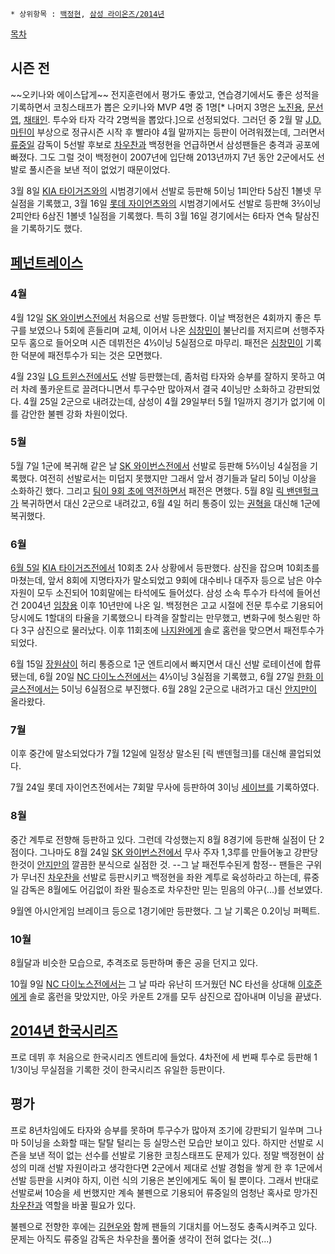  * 상위항목 : [[백정현]], [[삼성 라이온즈/2014년]]

[[목차]]
== 시즌 전 ==
~~오키나와 에이스답게~~ 전지훈련에서 평가도 좋았고, 연습경기에서도 좋은 성적을 기록하면서 코칭스태프가 뽑은 오키나와 MVP 4명 중 1명[* 나머지 3명은 [[노진용]], [[문선엽]], [[채태인]]. 투수와 타자 각각 2명씩을 뽑았다.]으로 선정되었다. 그러던 중 2월 말 [[J.D. 마틴]]이 부상으로 정규시즌 시작 후 빨라야 4월 말까지는 등판이 어려워졌는데, 그러면서 [[류중일]] 감독이 5선발 후보로 [[차우찬]]과 백정현을 언급하면서 삼성팬들은 충격과 공포에 빠졌다. 그도 그럴 것이 백정현이 2007년에 입단해 2013년까지 7년 동안 2군에서도 선발로 풀시즌을 보낸 적이 없었기 때문이었다.

3월 8일 [[KIA 타이거즈]]와의 시범경기에서 선발로 등판해 5이닝 1피안타 5삼진 1볼넷 무실점을 기록했고, 3월 16일 [[롯데 자이언츠]]와의 시범경기에서도 선발로 등판해 3⅔이닝 2피안타 6삼진 1볼넷 1실점을 기록했다. 특히 3월 16일 경기에서는 6타자 연속 탈삼진을 기록하기도 했다.

== [[페넌트레이스]] ==
=== 4월 ===
4월 12일 [[SK 와이번스]]전에서 처음으로 선발 등판했다. 이날 백정현은 4회까지 좋은 투구를 보였으나 5회에 흔들리며 교체, 이어서 나온 [[심창민]]이 불난리를 저지르며 선행주자 모두 홈으로 들어오며 시즌 데뷔전은 4⅓이닝 5실점으로 마무리. 패전은 [[심창민]]이 기록한 덕분에 패전투수가 되는 것은 모면했다.

4월 23일 [[LG 트윈스]]전에서도 선발 등판했는데, 좀처럼 타자와 승부를 잘하지 못하고 여러 차례 풀카운트로 끌려다니면서 투구수만 많아져서 결국 4이닝만 소화하고 강판되었다. 4월 25일 2군으로 내려갔는데, 삼성이 4월 29일부터 5월 1일까지 경기가 없기에 이를 감안한 불펜 강화 차원이었다.

=== 5월 ===
5월 7일 1군에 복귀해 같은 날 [[SK 와이번스]]전에서 선발로 등판해 5⅔이닝 4실점을 기록했다. 여전히 선발로서는 미덥지 못했지만 그래서 앞서 경기들과 달리 5이닝 이상을 소화하긴 했다. 그리고 [[507 대첩|팀이 9회 초에 역전]]하면서 패전은 면했다. 5월 8일 [[릭 밴덴헐크]]가 복귀하면서 대신 2군으로 내려갔고, 6월 4일 허리 통증이 있는 [[권혁]]을 대신해 1군에 복귀했다.

=== 6월 ===
[[605 대첩|6월 5일]] [[KIA 타이거즈]]전에서 10회초 2사 상황에서 등판했다. 삼진을 잡으며 10회초를 마쳤는데, 앞서 8회에 지명타자가 말소되었고 9회에 대수비나 대주자 등으로 남은 야수 자원이 모두 소진되어 10회말에는 타석에도 들어섰다. 삼성 소속 투수가 타석에 들어선 건 2004년 [[임창용]] 이후 10년만에 나온 일. 백정현은 고교 시절에 전문 투수로 기용되어 당시에도 1할대의 타율을 기록했으니 타격을 잘할리는 만무했고, 변화구에 헛스윙만 하다 3구 삼진으로 물러났다. 이후 11회초에 [[나지완]]에게 솔로 홈런을 맞으면서 패전투수가 되었다.

6월 15일 [[장원삼]]이 허리 통증으로 1군 엔트리에서 빠지면서 대신 선발 로테이션에 합류됐는데, 6월 20일 [[NC 다이노스]]전에서는 4⅓이닝 3실점을 기록했고, 6월 27일 [[한화 이글스]]전에서는 5이닝 6실점으로 부진했다. 6월 28일 2군으로 내려가고 대신 [[안지만]]이 올라왔다.

=== 7월 ===
이후 중간에 말소되었다가 7월 12일에 일정상 말소된 [릭 밴덴헐크]를 대신해 콜업되었다.

7월 24일 롯데 자이언츠전에서는 7회말 무사에 등판하여 3이닝 [[세이브]]를 기록하였다.

=== 8월 ===
중간 계투로 전향해 등판하고 있다. 그런데 각성했는지 8월 8경기에 등판해 실점이 단 2점이다. 그나마도 8월 24일 [[SK 와이번스]]전에서 무사 주자 1,3루를 만들어놓고 강판당한것이 [[안지만]]의 깔끔한 분식으로 실점한 것. --그 날 패전투수된게 함정-- 팬들은 구위가 무너진 [[차우찬]]을 선발로 등판시키고 백정현을 좌완 계투로 육성하라고 하는데, 류중일 감독은 8월에도 어김없이 좌완 필승조로 차우찬만 믿는 믿음의 야구(...)를 선보였다.

9월엔 아시안게임 브레이크 등으로 1경기에만 등판했다. 그 날 기록은 0.2이닝 퍼펙트.

=== 10월 ===
8월달과 비슷한 모습으로, 추격조로 등판하며 좋은 공을 던지고 있다.

10월 9일 [[NC 다이노스]]전에서는 그 날 따라 유난히 뜨거웠던 NC 타선을 상대해 [[이호준]]에게 솔로 홈런을 맞았지만, 아웃 카운트 2개를 모두 삼진으로 잡아내며 이닝을 끝냈다.

== [[2014년 한국시리즈]] ==
프로 데뷔 후 처음으로 한국시리즈 엔트리에 들었다. 4차전에 세 번째 투수로 등판해 1 1/3이닝 무실점을 기록한 것이 한국시리즈 유일한 등판이다.

== 평가 ==
프로 8년차임에도 타자와 승부를 못하며 투구수가 많아져 조기에 강판되기 일쑤며 그나마 5이닝을 소화할 때는 탈탈 털리는 등 실망스런 모습만 보이고 있다. 하지만 선발로 시즌을 보낸 적이 없는 선수를 선발로 기용한 코칭스태프도 문제가 있다. 정말 백정현이 삼성의 미래 선발 자원이라고 생각한다면 2군에서 제대로 선발 경험을 쌓게 한 후 1군에서 선발 등판을 시켜야 하지, 이런 식의 기용은 본인에게도 독이 될 뿐이다. 그래서 반대로 선발로써 10승을 세 번했지만 계속 불펜으로 기용되어 류중일의 엄청난 혹사로 망가진 [[차우찬]]과 역할을 바꿀 필요가 있다.

불펜으로 전향한 후에는 [[김현우(야구선수)|김현우]]와 함께 팬들의 기대치를 어느정도 충족시켜주고 있다. 문제는 아직도 류중일 감독은 차우찬을 풀어줄 생각이 전혀 없다는 것(...)
